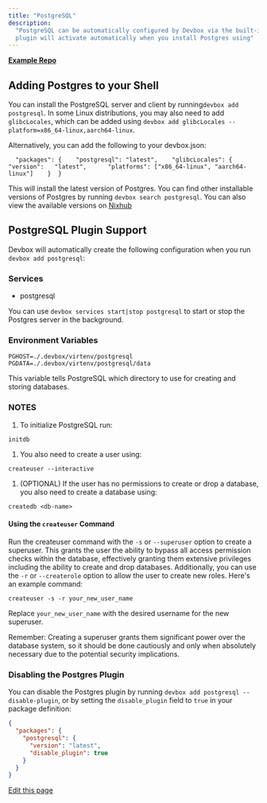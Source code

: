```yaml
---
title: "PostgreSQL"
description:
  "PostgreSQL can be automatically configured by Devbox via the built-in Postgres Plugin. This
  plugin will activate automatically when you install Postgres using"
---
```


[**Example Repo**](https://github.com/jetify-com/devbox/tree/main/examples/databases/postgres)

## Adding Postgres to your Shell[​](#adding-postgres-to-your-shell "Direct link to Adding Postgres to your Shell")

You can install the PostgreSQL server and client by running`devbox add postgresql`. In some Linux
distributions, you may also need to add `glibcLocales`, which can be added using
`devbox add glibcLocales --platform=x86_64-linux,aarch64-linux`.

Alternatively, you can add the following to your devbox.json:

```
  "packages": {    "postgresql": "latest",    "glibcLocales": {      "version":   "latest",      "platforms": ["x86_64-linux", "aarch64-linux"]    }  }
```

This will install the latest version of Postgres. You can find other installable versions of
Postgres by running `devbox search postgresql`. You can also view the available versions on
[Nixhub](https://www.nixhub.io/packages/postgresql)

## PostgreSQL Plugin Support[​](#postgresql-plugin-support "Direct link to PostgreSQL Plugin Support")

Devbox will automatically create the following configuration when you run `devbox add postgresql`:

### Services[​](#services "Direct link to Services")

- postgresql

You can use `devbox services start|stop postgresql` to start or stop the Postgres server in the
background.

### Environment Variables[​](#environment-variables "Direct link to Environment Variables")

`PGHOST=./.devbox/virtenv/postgresql` `PGDATA=./.devbox/virtenv/postgresql/data`

This variable tells PostgreSQL which directory to use for creating and storing databases.

### NOTES[​](#notes "Direct link to NOTES")

1. To initialize PostgreSQL run:

```
initdb
```

1. You also need to create a user using:

```
createuser --interactive
```

1. (OPTIONAL) If the user has no permissions to create or drop a database, you also need to create a
   database using:

```
createdb <db-name>
```

#### Using the `createuser` Command[​](#using-the-createuser-command "Direct link to using-the-createuser-command")

Run the createuser command with the `-s` or `--superuser` option to create a superuser. This grants
the user the ability to bypass all access permission checks within the database, effectively
granting them extensive privileges including the ability to create and drop databases. Additionally,
you can use the `-r` or `--createrole` option to allow the user to create new roles. Here's an
example command:

```
createuser -s -r your_new_user_name
```

Replace `your_new_user_name` with the desired username for the new superuser.

Remember: Creating a superuser grants them significant power over the database system, so it should
be done cautiously and only when absolutely necessary due to the potential security implications.

### Disabling the Postgres Plugin[​](#disabling-the-postgres-plugin "Direct link to Disabling the Postgres Plugin")

You can disable the Postgres plugin by running `devbox add postgresql --disable-plugin`, or by
setting the `disable_plugin` field to `true` in your package definition:

```json
{
  "packages": {
    "postgresql": {
      "version": "latest",
      "disable_plugin": true
    }
  }
}
```

[Edit this page](https://github.com/jetify-com/devbox/tree/main/docs/app/docs/devbox_examples/databases/postgres.md)
